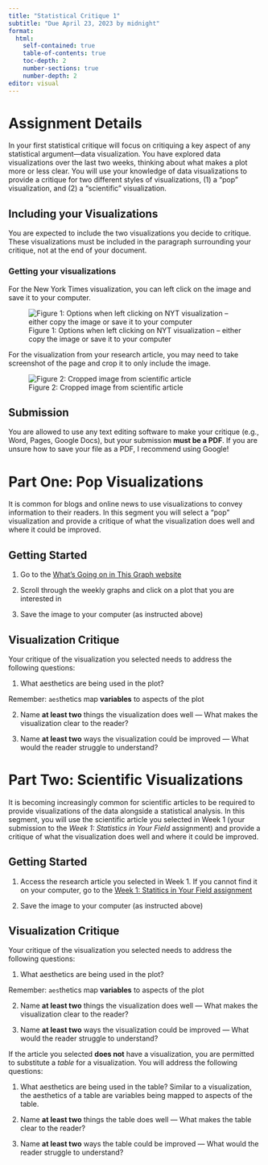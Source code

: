 ```yaml
---
title: "Statistical Critique 1"
subtitle: "Due April 23, 2023 by midnight"
format: 
  html:
    self-contained: true
    table-of-contents: true
    toc-depth: 2
    number-sections: true
    number-depth: 2
editor: visual
---
```


# Assignment Details

In your first statistical critique will focus on critiquing a key aspect of any statistical argument---data visualization. You have explored data visualizations over the last two weeks, thinking about what makes a plot more or less clear. You will use your knowledge of data visualizations to provide a critique for two different styles of visualizations, (1) a "pop" visualization, and (2) a "scientific" visualization.

## Including your Visualizations

You are expected to include the two visualizations you decide to critique. These visualizations must be included in the paragraph surrounding your critique, not at the end of your document.

### Getting your visualizations

For the New York Times visualization, you can left click on the image and save it to your computer.

![Figure 1: Options when left clicking on NYT visualization -- either copy the image or save it to your computer](images/save_nyt.png)

For the visualization from your research article, you may need to take screenshot of the page and crop it to only include the image.

![Figure 2: Cropped image from scientific article](images/placebo_crop.png)

## Submission

You are allowed to use any text editing software to make your critique (e.g., Word, Pages, Google Docs), but your submission **must be a PDF**. If you are unsure how to save your file as a PDF, I recommend using Google!

# Part One: Pop Visualizations

It is common for blogs and online news to use visualizations to convey information to their readers. In this segment you will select a "pop" visualization and provide a critique of what the visualization does well and where it could be improved.

## Getting Started

1.  Go to the [What's Going on in This Graph website](https://www.nytimes.com/column/whats-going-on-in-this-graph)

2.  Scroll through the weekly graphs and click on a plot that you are interested in

3.  Save the image to your computer (as instructed above)

## Visualization Critique

Your critique of the visualization you selected needs to address the following questions:

1.  What aesthetics are being used in the plot?

::: callout-tip
Remember: `aes`thetics map **variables** to aspects of the plot
:::

2.  Name **at least two** things the visualization does well --- What makes the visualization clear to the reader?

3.  Name **at least two** ways the visualization could be improved --- What would the reader struggle to understand?

# Part Two: Scientific Visualizations

It is becoming increasingly common for scientific articles to be required to provide visualizations of the data alongside a statistical analysis. In this segment, you will use the scientific article you selected in Week 1 (your submission to the *Week 1: Statistics in Your Field* assignment) and provide a critique of what the visualization does well and where it could be improved.

## Getting Started

1.  Access the research article you selected in Week 1. If you cannot find it on your computer, go to the [Week 1: Statitics in Your Field assignment](https://canvas.calpoly.edu/)

2.  Save the image to your computer (as instructed above)

## Visualization Critique

Your critique of the visualization you selected needs to address the following questions:

1.  What aesthetics are being used in the plot?

::: callout-tip
Remember: `aes`thetics map **variables** to aspects of the plot
:::

2.  Name **at least two** things the visualization does well --- What makes the visualization clear to the reader?

3.  Name **at least two** ways the visualization could be improved --- What would the reader struggle to understand?

::: callout-caution
If the article you selected **does not** have a visualization, you are permitted to substitute a *table* for a visualization. You will address the following questions:

1.  What aesthetics are being used in the table? Similar to a visualization, the aesthetics of a table are variables being mapped to aspects of the table.

2.  Name **at least two** things the table does well --- What makes the table clear to the reader?

3.  Name **at least two** ways the table could be improved --- What would the reader struggle to understand?
:::
